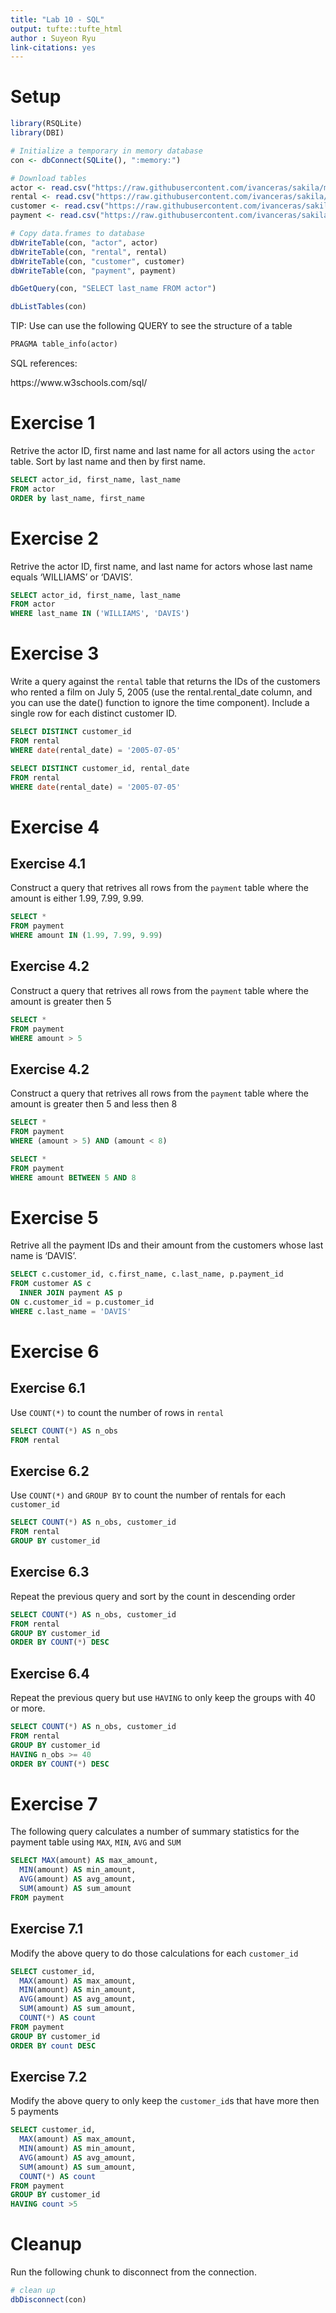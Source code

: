 ```yaml
---
title: "Lab 10 - SQL"
output: tufte::tufte_html
author : Suyeon Ryu
link-citations: yes
---
```


# Setup

```r
library(RSQLite)
library(DBI)

```


```r

# Initialize a temporary in memory database
con <- dbConnect(SQLite(), ":memory:")

# Download tables
actor <- read.csv("https://raw.githubusercontent.com/ivanceras/sakila/master/csv-sakila-db/actor.csv")
rental <- read.csv("https://raw.githubusercontent.com/ivanceras/sakila/master/csv-sakila-db/rental.csv")
customer <- read.csv("https://raw.githubusercontent.com/ivanceras/sakila/master/csv-sakila-db/customer.csv")
payment <- read.csv("https://raw.githubusercontent.com/ivanceras/sakila/master/csv-sakila-db/payment_p2007_01.csv")

# Copy data.frames to database
dbWriteTable(con, "actor", actor)
dbWriteTable(con, "rental", rental)
dbWriteTable(con, "customer", customer)
dbWriteTable(con, "payment", payment)

dbGetQuery(con, "SELECT last_name FROM actor")
```

```r
dbListTables(con)
```

TIP: Use can use the following QUERY to see the structure of a table

```sql
PRAGMA table_info(actor)
```

SQL references:

https://www.w3schools.com/sql/

# Exercise 1

Retrive the actor ID, first name and last name for all actors using the `actor` table. Sort by last name and then by first name.

```sql
SELECT actor_id, first_name, last_name
FROM actor
ORDER by last_name, first_name
```

# Exercise 2

Retrive the actor ID, first name, and last name for actors whose last name equals 'WILLIAMS' or 'DAVIS'.

```sql
SELECT actor_id, first_name, last_name
FROM actor
WHERE last_name IN ('WILLIAMS', 'DAVIS')
```

# Exercise 3

Write a query against the `rental` table that returns the IDs of the customers who rented a film on July 5, 2005 (use the rental.rental_date column, and you can use the date() function to ignore the time component). Include a single row for each distinct customer ID. 

```sql
SELECT DISTINCT customer_id
FROM rental
WHERE date(rental_date) = '2005-07-05'
```



```sql
SELECT DISTINCT customer_id, rental_date 
FROM rental
WHERE date(rental_date) = '2005-07-05'
```
# Exercise 4

## Exercise 4.1

Construct a query that retrives all rows from the `payment` table where the amount is either 1.99, 7.99, 9.99.

```sql
SELECT *
FROM payment
WHERE amount IN (1.99, 7.99, 9.99)
```

## Exercise 4.2

Construct a query that retrives all rows from the `payment` table where the amount is greater then 5

```sql
SELECT *
FROM payment
WHERE amount > 5
```

## Exercise 4.2

Construct a query that retrives all rows from the `payment` table where the amount is greater then 5 and less then 8

```sql
SELECT *
FROM payment
WHERE (amount > 5) AND (amount < 8)
```

```sql
SELECT *
FROM payment
WHERE amount BETWEEN 5 AND 8

```


# Exercise 5

Retrive all the payment IDs and their amount from the customers whose last name is 'DAVIS'.

```sql
SELECT c.customer_id, c.first_name, c.last_name, p.payment_id
FROM customer AS c
  INNER JOIN payment AS p
ON c.customer_id = p.customer_id
WHERE c.last_name = 'DAVIS'
```

# Exercise 6

## Exercise 6.1

Use `COUNT(*)` to count the number of rows in `rental`

```sql
SELECT COUNT(*) AS n_obs
FROM rental

```

## Exercise 6.2

Use `COUNT(*)` and `GROUP BY` to count the number of rentals for each `customer_id`

```sql
SELECT COUNT(*) AS n_obs, customer_id
FROM rental
GROUP BY customer_id
```
## Exercise 6.3

Repeat the previous query and sort by the count in descending order

```sql

SELECT COUNT(*) AS n_obs, customer_id
FROM rental
GROUP BY customer_id
ORDER BY COUNT(*) DESC

```

## Exercise 6.4

Repeat the previous query but use `HAVING` to only keep the groups with 40 or more.

```sql
SELECT COUNT(*) AS n_obs, customer_id
FROM rental
GROUP BY customer_id
HAVING n_obs >= 40
ORDER BY COUNT(*) DESC
```

# Exercise 7

The following query calculates a number of summary statistics for the payment table using `MAX`, `MIN`, `AVG` and `SUM`

```sql

SELECT MAX(amount) AS max_amount, 
  MIN(amount) AS min_amount,
  AVG(amount) AS avg_amount,
  SUM(amount) AS sum_amount
FROM payment

```

## Exercise 7.1

Modify the above query to do those calculations for each `customer_id`

```sql
SELECT customer_id,
  MAX(amount) AS max_amount, 
  MIN(amount) AS min_amount,
  AVG(amount) AS avg_amount,
  SUM(amount) AS sum_amount,
  COUNT(*) AS count
FROM payment
GROUP BY customer_id
ORDER BY count DESC 

```
## Exercise 7.2

Modify the above query to only keep the `customer_id`s that have more then 5 payments

```sql
SELECT customer_id,
  MAX(amount) AS max_amount, 
  MIN(amount) AS min_amount,
  AVG(amount) AS avg_amount,
  SUM(amount) AS sum_amount,
  COUNT(*) AS count
FROM payment
GROUP BY customer_id
HAVING count >5
```
# Cleanup

Run the following chunk to disconnect from the connection.

```r
# clean up
dbDisconnect(con)
```
